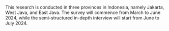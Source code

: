 This research is conducted in three provinces in Indonesia, namely Jakarta, West Java, and East Java. The survey will commence from March to June 2024, while the semi-structured in-depth interview will start from June to July 2024.
